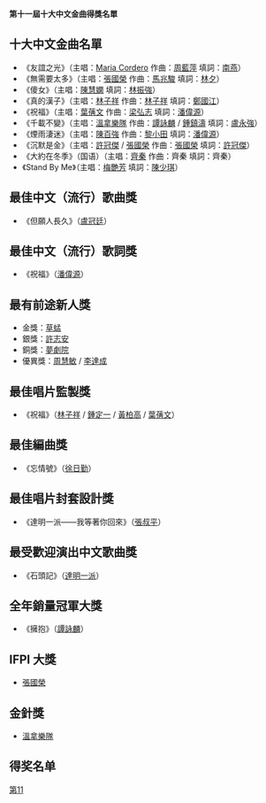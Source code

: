 {{Infobox award
| name     = 第十一屆十大中文金曲頒獎音樂會
| image    = TTCGS11.jpg
| caption  = 頒獎音樂會節目標題畫面
| date     = {{Start date|1989|1|29}}
| location = {{flag|BHKG}}[[紅磡|紅磡]][[香港體育館|香港體育館]]
| host     = [[伍家廉|伍家廉]]、[[區瑞強|區瑞強]]、[[車淑梅|車淑梅]]、[[陳寶儀|陳寶儀]]
| network  = 
| ratings  = 
| previous = [[第十屆十大中文金曲得獎名單|第十屆]]
| main     = [[十大中文金曲頒獎音樂會|十大中文金曲]]
| next     = [[第十二屆十大中文金曲得獎名單|第十二屆]]
}}
'''第十一屆十大中文金曲得獎名單''' 
 
== 十大中文金曲名單 ==

* 《友誼之光》（主唱：[[Maria_Cordero|Maria Cordero]] 作曲：[[周藍萍|周藍萍]] 填詞：[[南燕|南燕]]）
* 《無需要太多》（主唱：[[張國榮|張國榮]] 作曲：[[馬兆駿|馬兆駿]] 填詞：[[林夕|林夕]]）
* 《傻女》（主唱：[[陳慧嫻|陳慧嫻]] 填詞：[[林振強|林振強]]）
* 《真的漢子》（主唱：[[林子祥|林子祥]] 作曲：[[林子祥|林子祥]] 填詞：[[鄭國江|鄭國江]]）
* 《祝福》（主唱：[[葉蒨文|葉蒨文]] 作曲：[[梁弘志|梁弘志]] 填詞：[[潘偉源|潘偉源]]）
* 《千載不變》（主唱：[[溫拿樂隊|溫拿樂隊]] 作曲：[[譚詠麟|譚詠麟]] / [[鍾鎮濤|鍾鎮濤]] 填詞：[[盧永強|盧永強]]）
* 《煙雨淒迷》（主唱：[[陳百強|陳百強]] 作曲：[[黎小田|黎小田]] 填詞：[[潘偉源|潘偉源]]）
* 《沉默是金》（主唱：[[許冠傑|許冠傑]] / [[張國榮|張國榮]] 作曲：[[張國榮|張國榮]] 填詞：[[許冠傑|許冠傑]]）
* 《大約在冬季》（国语）（主唱：[[齊秦|齊秦]] 作曲：齊秦 填詞：齊秦）
* 《Stand By Me》（主唱：[[梅艷芳|梅艷芳]] 填詞：[[陳少琪|陳少琪]]）

== 最佳中文（流行）歌曲獎 ==

* 《但願人長久》（[[盧冠廷|盧冠廷]]）
 
== 最佳中文（流行）歌詞獎 ==

* 《祝福》（[[潘偉源|潘偉源]]）
 
== 最有前途新人獎 ==

* 金獎：[[草蜢|草蜢]]
* 銀獎：[[許志安|許志安]]
* 銅獎：[[夢劇院|夢劇院]]
* 優異獎：[[周慧敏|周慧敏]] / [[李達成|李達成]]
 
== 最佳唱片監製獎 ==

* 《祝福》（[[林子祥|林子祥]] / [[鍾定一|鍾定一]] / [[黃柏高|黃柏高]] / [[葉蒨文|葉蒨文]]）
 
== 最佳編曲獎 ==

* 《忘情號》（[[徐日勤|徐日勤]]）
 
== 最佳唱片封套設計獎 ==

* 《達明一派——我等著你回來》（[[張叔平|張叔平]]）
 
== 最受歡迎演出中文歌曲獎 ==

* 《石頭記》（[[達明一派|達明一派]]）
 
== 全年銷量冠軍大獎 ==

* 《擁抱》（[[譚詠麟|譚詠麟]]）
 
== IFPI 大獎 ==

* [[張國榮|張國榮]]

==  金針獎 ==

* [[溫拿樂隊|溫拿樂隊]]

==得奖名单==
{{十大中文金曲頒獎音樂會}}
{{十大中文金曲得獎名單}}

{{香港音乐颁奖典礼}}

[[category:十大中文金曲|第11]]